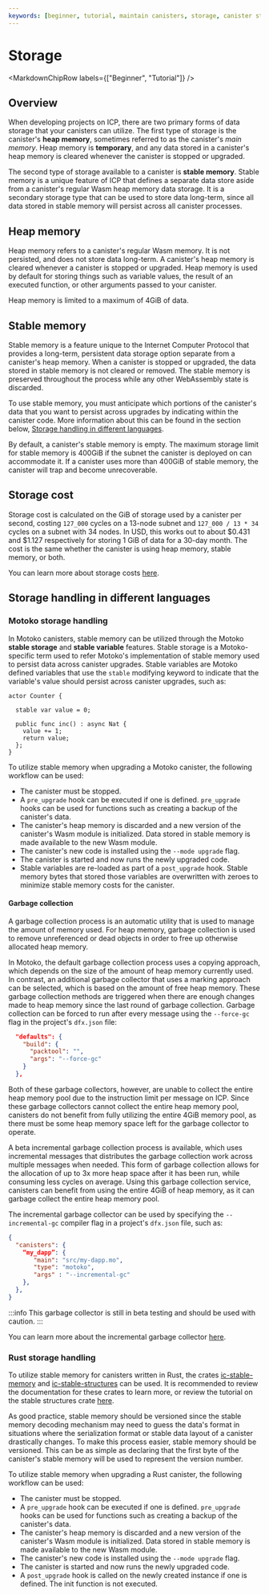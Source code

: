 ```yaml
---
keywords: [beginner, tutorial, maintain canisters, storage, canister storage]
---
```



# Storage

<MarkdownChipRow labels={["Beginner", "Tutorial"]} />

## Overview

When developing projects on ICP, there are two primary forms of data storage that your canisters can utilize. The first type of storage is the canister's **heap memory**, sometimes referred to as the canister's *main memory*. Heap memory is **temporary**, and any data stored in a canister's heap memory is cleared whenever the canister is stopped or upgraded. 

The second type of storage available to a canister is **stable memory**. Stable memory is a unique feature of ICP that  defines a separate data store aside from a canister's regular Wasm heap memory data storage. It is a secondary storage type that can be used to store data long-term, since all data stored in stable memory will persist across all canister processes.

## Heap memory

Heap memory refers to a canister's regular Wasm memory. It is not persisted, and does not store data long-term. A canister's heap memory is cleared whenever a canister is stopped or upgraded. Heap memory is used by default for storing things such as variable values, the result of an executed function, or other arguments passed to your canister. 

Heap memory is limited to a maximum of 4GiB of data.

## Stable memory

Stable memory is a feature unique to the Internet Computer Protocol that provides a long-term, persistent data storage option separate from a canister's heap memory. When a canister is stopped or upgraded, the data stored in stable memory is not cleared or removed. The stable memory is preserved throughout the process while any other WebAssembly state is discarded. 

To use stable memory, you must anticipate which portions of the canister's data that you want to persist across upgrades by indicating within the canister code. More information about this can be found in the section below, [Storage handling in different languages](#storage-handling-in-different-languages).

By default, a canister's stable memory is empty. The maximum storage limit for stable memory is 400GiB if the subnet the canister is deployed on can accommodate it. If a canister uses more than 400GiB of stable memory, the canister will trap and become unrecoverable. 

## Storage cost

Storage cost is calculated on the GiB of storage used by a canister per second, costing `127_000` cycles on a 13-node subnet and `127_000 / 13 * 34` cycles on a subnet with 34 nodes. In USD, this works out to about $0.431 and $1.127 respectively for storing 1 GiB of data for a 30-day month. The cost is the same whether the canister is using heap memory, stable memory, or both. 

You can learn more about storage costs [here](/docs/current/developer-docs/gas-cost).

## Storage handling in different languages

### Motoko storage handling

In Motoko canisters, stable memory can be utilized through the Motoko **stable storage** and **stable variable** features. Stable storage is a Motoko-specific term used to refer Motoko's implementation of stable memory used to persist data across canister upgrades. Stable variables are Motoko defined variables that use the `stable` modifying keyword to indicate that the variable's value should persist across canister upgrades, such as:

```motoko
actor Counter {

  stable var value = 0;

  public func inc() : async Nat {
    value += 1;
    return value;
  };
}
```

To utilize stable memory when upgrading a Motoko canister, the following workflow can be used:

- The canister must be stopped.
- A `pre_upgrade` hook can be executed if one is defined. `pre_upgrade` hooks can be used for functions such as creating a backup of the canister's data. 
- The canister's heap memory is discarded and a new version of the canister's Wasm module is initialized. Data stored in stable memory is made available to the new Wasm module.
- The canister's new code is installed using the `--mode upgrade` flag.
- The canister is started and now runs the newly upgraded code.
- Stable variables are re-loaded as part of a `post_upgrade` hook. Stable memory bytes that stored those variables are overwritten with zeroes to minimize stable memory costs for the canister.

#### Garbage collection

A garbage collection process is an automatic utility that is used to manage the amount of memory used. For heap memory, garbage collection is used to remove unreferenced or dead objects in order to free up otherwise allocated heap memory. 

In Motoko, the default garbage collection process uses a copying approach, which depends on the size of the amount of heap memory currently used. In contrast, an additional garbage collector that uses a marking approach can be selected, which is based on the amount of free heap memory. These garbage collection methods are triggered when there are enough changes made to heap memory since the last round of garbage collection. Garbage collection can be forced to run after every message using the `--force-gc` flag in the project's `dfx.json` file:

```json
  "defaults": {
    "build": {
      "packtool": "",
      "args": "--force-gc"
    }
  },
```

Both of these garbage collectors, however, are unable to collect the entire heap memory pool due to the instruction limit per message on ICP. Since these garbage collectors cannot collect the entire heap memory pool, canisters do not benefit from fully utilizing the entire 4GiB memory pool, as there must be some heap memory space left for the garbage collector to operate.

A beta incremental garbage collection process is available, which uses incremental messages that distributes the garbage collection work across multiple messages when needed. This form of garbage collection allows for the allocation of up to 3x more heap space after it has been run, while consuming less cycles on average. Using this garbage collection service, canisters can benefit from using the entire 4GiB of heap memory, as it can garbage collect the entire heap memory pool. 

The incremental garbage collector can be used by specifying the `--incremental-gc` compiler flag in a project's `dfx.json` file, such as:

```json
{
  "canisters": {
    “my_dapp”: {
       "main": "src/my-dapp.mo",
       "type": "motoko",
       "args" : "--incremental-gc"
    },
  },
}
```

:::info
This garbage collector is still in beta testing and should be used with caution.
:::

You can learn more about the incremental garbage collector [here](https://github.com/dfinity/motoko/pull/3837). 


### Rust storage handling

To utilize stable memory for canisters written in Rust, the crates [ic-stable-memory](https://github.com/seniorjoinu/ic-stable-memory) and [ic-stable-structures](https://github.com/dfinity/stable-structures) can be used. It is recommended to review the documentation for these crates to learn more, or review the tutorial on the stable structures crate [here](https://mmapped.blog/posts/14-stable-structures.html).

As good practice, stable memory should be versioned since the stable memory decoding mechanism may need to guess the data's format in situations where the serialization format or stable data layout of a canister drastically changes. To make this process easier, stable memory should be versioned. This can be as simple as declaring that the first byte of the canister's stable memory will be used to represent the version number.

To utilize stable memory when upgrading a Rust canister, the following workflow can be used:

- The canister must be stopped.
- A `pre_upgrade` hook can be executed if one is defined. `pre_upgrade` hooks can be used for functions such as creating a backup of the canister's data. 
- The canister's heap memory is discarded and a new version of the canister's Wasm module is initialized. Data stored in stable memory is made available to the new Wasm module.
- The canister's new code is installed using the `--mode upgrade` flag.
- The canister is started and now runs the newly upgraded code.
- A `post_upgrade` hook is called on the newly created instance if one is defined. The init function is not executed.



